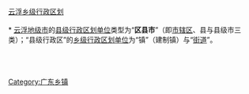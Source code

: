 [[category:云浮乡级行政区划|]]
[[Category:广东乡镇|Category:广东乡镇]]
{{catmore|云浮市|广东省云浮市}}
<br>{{hideh
|Head = [[云浮市|云浮]][[:Category:云浮区县市|各区县市]]所辖[[街道_(行政区划)|街道]]与[[:Category:云浮建制镇|镇]]
|FrameStyle   = border:solid 1px #000080;
|HeadStyle    = text-align:center;background:transparent;
|ContentStyle = background: #99CCFF;
}}<br>
* [[云浮市|云浮地级市]]的[[县级行政区|县级行政区划单位]]类型为“'''区县市'''”（即[[市辖区|市辖区]]、县与县级市三类）；“县级行政区”的[[乡级行政区划|乡级行政区划单位]]为“镇”（建制镇）与“[[街道_(行政区划)|街道]]”。
{{乡级行政区划分类说明}}
{{云浮市云城区行政区划|state =expanded}}<br>
{{罗定市行政区划|state =expanded}}<br>
{{云安县行政区划|state =expanded}}<br>
{{新兴县行政区划|state =expanded}}<br>
{{郁南县行政区划|state =expanded}}
{{hidef}}
